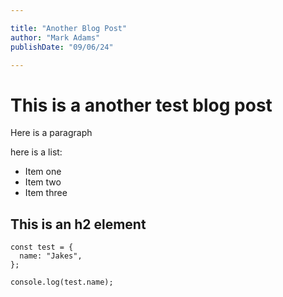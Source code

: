 ```yaml
---

title: "Another Blog Post"
author: "Mark Adams"
publishDate: "09/06/24"

---
```


# This is a another test blog post

Here is a paragraph

here is a list:

- Item one
- Item two
- Item three

## This is an h2 element

```tsx
const test = {
  name: "Jakes",
};

console.log(test.name);
```
